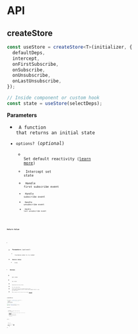 
# API

## createStore

```ts
const useStore = createStore<T>(initializer, {
  defaultDeps,
  intercept,
  onFirstSubscribe,
  onSubscribe,
  onUnsubscribe,
  onLastUnsubscribe,
});

// Inside component or custom hook
const state = useStore(selectDeps);
```

**Parameters**

<div className="[&_ul]:text-sm">

- <Code content="initializer" href="store/introduction" /> A function that returns an initial state
- `options?` (_optional_)
  - <Code content="defaultDeps" href="store/introduction#set-default-reactivity" /> Set default reactivity ([learn more](/docs/store/introduction#set-default-reactivity))
  - <Code content="intercept" href="store/interception" /> Intercept set state
  - <Code content="onFirstSubscribe" href="store/store-event" /> Handle first subscribe event
  - <Code content="onSubscribe" href="store/store-event" /> Handle subscribe event
  - <Code content="onUnsubscribe" href="store/store-event" /> Handle unsubscribe event
  - <Code content="onLastUnsubscribe" href="store/store-event" /> Handle last unsubscribe event

</div>

**Return Value**

<div className="[&_ul_ul]:text-sm">

- <Code content="useStore()" href="store/introduction#use-the-hook-anywhere" />

  - **Parameters** (_optional_)
    - <Code content="selectDeps" href="store/introduction#control-the-reactivity" /> Customize when to re-render
  - **Return Value**
    - `state`

- **Methods**
  - <Code content="useStore.get" href="store/introduction#using-store-outside-component" /> Get state
  - <Code content="useStore.set" href="store/introduction#using-store-outside-component" /> Set state
  - <Code content="useStore.subscribe" href="store/introduction#using-store-outside-component" /> Subscribe the store state
  - <Code content="useStore.getSubscribers" href="store/introduction#using-store-outside-component" /> Get store subscribers
  - `useStore.setDefaultValues` Set default/initial values from inside a component (must be called inside component before it gets any subscribers)
  - <Code content="useStore.Watch" href="store/watch-component" /> A helper component that will watch the state changes ([learn more](/docs/store/watch-component))

</div>

## createStores

```ts
const useStores = createStores<TKey, T>(initializer, {
  ...options, // Same as createStore options
  hashKeyFn,
  onBeforeChangeKey,
  onStoreInitialized,
});

// Inside component or custom hook
const state = useStores(storeKey, selectDeps);
const state = useStores(selectDeps);
```

**Parameters**

<div className="[&_ul]:text-sm">

- <Code content="initializer" href="stores/introduction" /> A function that returns an initial single store state
- `options?` (_optional_)
  - <Code content="hashKeyFn" href="stores/introduction#store-key" /> Custom function to transform the store key (object) into a hash string ([learn more](/docs/stores/introduction#store-key))
  - <Code content="onBeforeChangeKey" href="stores/stores-event" /> Handle change key passed to the hook
  - <Code content="onStoreInitialized" href="stores/stores-event" /> Handle single store state initialized event
  - _... same as `useStore`'s_

</div>

**Return Value**

<div className="[&_ul_ul]:text-sm">

- <Code content="useStores()" href="stores/introduction#using-a-stores-as-hook" />

  - **Parameters** (_optional_)
    - <Code content="storeKey" href="stores/introduction#store-key" /> Choose which store state will be used ([learn more](/docs/stores/introduction#store-key))
    - <Code content="selectDeps" href="store/introduction#control-the-reactivity" /> Customize when to re-render
  - **Return Value**
    - `state`

- **Methods**
  - <Code content="useStores.get" href="store/introduction#stores-methods" /> Get state of specific store (specific store key)
  - <Code content="useStores.getAll" href="store/introduction#stores-methods" /> Get all stores state
  - <Code content="useStores.getAllWithSubscriber" href="store/introduction#stores-methods" /> Get all stores state that has subscriber
  - <Code content="useStores.set" href="store/introduction#stores-methods" /> Set state of specific store (specific store key)
  - <Code content="useStores.setAll" href="store/introduction#stores-methods" /> Set all stores state
  - <Code content="useStores.subscribe" href="store/introduction#stores-methods" /> Subscribe to a store state
  - <Code content="useStores.getSubscribers" href="store/introduction#stores-methods" /> Get subscribers of a store state
  - `useStores.getStore` Get a store
  - `useStores.getStores` Get all stores
  - `useStores.setDefaultValues` Set default/initial values from inside a component (must be called inside component before it gets any subscribers)
  - <Code content="useStores.Watch" href="store/watch-component" /> A helper component that will watch the state changes ([learn more](/docs/store/watch-component))

</div>

## createQuery

```ts
const useQuery = createQuery<TKey, TResponse, TData, TError>(queryFn, {
  ...options, // Same as createStores options
  select,
  staleTime,
  cacheTime,
  fetchOnMount,
  fetchOnWindowFocus,
  enabled,
  retry,
  retryDelay,
  keepPreviousData,
  getNextPageParam,
  refetchInterval,
  onSuccess,
  onError,
  onSettled,
});

// Inside component or custom hook
const state = useQuery(storeKey, selectDeps);
const state = useQuery(selectDeps);
```

**Parameters**

<div className="[&_ul]:text-sm">

- <Code content="queryFn" href="query/introduction" />
- `options?` (_optional_)
  - <Code content="select" href="query/introduction#response-vs-data" /> Transform or select a portion of the raw response
  - <Code content="staleTime" href="query/introduction#fresh--stale-query-concept" /> Determine how long a response is categorized as fresh, defaults to 3 seconds
  - `cacheTime` Determine how long the query data should be stored in memory, defaults to 5 minutes
  - `fetchOnMount` Should we fetch/refetch when the component mounted?
  - `fetchOnWindowFocus` Should we fetch/refetch when a window focus event triggered?
  - `fetchOnReconnect` Should we fetch/refetch when a window online event triggered?
  - `enabled` Should we fetch/refetch for any reason?
  - <Code content="retry" href="query/error-retries" /> Maximum error retry count ([learn more](/docs/query/error-retries))
  - <Code content="retryDelay" href="query/error-retries" /> Error retry delay in milliseconds
  - `keepPreviousData` Return the previous key's data until the current key's fetching finished
  - <Code content="getNextPageParam" href="query/paginated-or-infinite-query" /> Determine the value that should be used when getting next page
  - <Code content="refetchInterval" href="query/polling" /> Auto refetching / polling interval ([learn more](/docs/query/polling))
  - `onSuccess` Triggered after fetch, refetch, & fetch next/prev page succeed
  - `onError` Triggered after fetch, refetch, & fetch next/prev page failed
  - `onSettled` Triggered after fetch, refetch, & fetch next/prev page (both succeed or failed)
  - _... same as `useStores`'s_

</div>

**Return Value**

<div className="[&_ul_ul]:text-sm">

- <Code content="useQuery()" href="query/introduction" />

  - **Parameters** (_optional_)
    - <Code content="storeKey" href="stores/introduction#store-key" /> Choose which query store state will be used ([learn more](/docs/stores/introduction#store-key))
    - `selectDeps` Customize when to re-render
  - **Return Value**
    - `state`

- **Methods**
  - `useQuery.Render` A helper component that will render components conditionally based on query status
  - <Code content="useQuery.setInitialResponse" href="query/initial-query-data" /> Set default/initial response from inside a component (must be called inside component before it gets any subscribers)
  - `useQuery.reset` Reset query to empty state for all query keys
  - `useQuery.resetSpecificKey` Reset a specific query to empty state
  - <Code content="useQuery.invalidate" href="query/query-invalidation" /> Invalidate query for all query keys ([learn more](/docs/query/query-invalidation))
  - <Code content="useQuery.invalidateSpecificKey" href="query/query-invalidation" /> Invalidate a specific query
  - <Code content="useQuery.optimisticUpdate" href="query/optimistic-update" /> Optimistic update ([learn more](/docs/query/optimistic-update))
  - <Code content="useQuery.suspend" href="query/suspense" /> Use query with suspense mode ([learn more](/docs/query/suspense))
  - _... same as `useStores`'s_

</div>

## createMutation

```ts
const useMutation = createMutation<T>(initializer, {
  ...options, // Same as createStore options
  onMutate,
  onSuccess,
  onError,
  onSettled,
});

// Inside component or custom hook
const state = useMutation(selectDeps);
```

**Parameters**

<div className="[&_ul]:text-sm">

- <Code content="mutationFn" href="mutation/introduction" />
- `options?` (_optional_)
  - `onMutate` Handle mutate event (right after the mutation function fired)
  - `onSuccess` Handle success event (promise resolved)
  - `onError` Handle error event (promise rejected)
  - `onSettled` Handle success or error event
  - _... same as `useStore`'s_

</div>

**Return Value**

<div className="[&_ul_ul]:text-sm">

- <Code content="useMutation()" href="mutation/introduction" />

  - **Parameters** (_optional_)
    - `selectDeps` Customize when to re-render
  - **Return Value**
    - `state`

- **Methods**
  - _... same as `useStore`'s_

</div>
